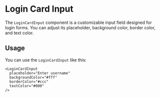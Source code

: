 
<Meta title="Components/Input/LoginCardInput" />

# Login Card Input

The `LoginCardInput` component is a customizable input field designed for login forms. You can adjust its placeholder, background color, border color, and text color.

## Usage

You can use the `LoginCardInput` like this:

```tsx
<LoginCardInput 
  placeholder="Enter username" 
  backgroundColor="#fff" 
  borderColor="#ccc" 
  textColor="#000" 
/>
